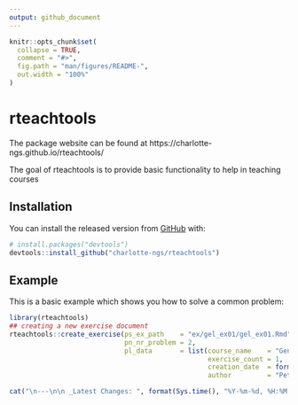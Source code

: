 ```yaml
---
output: github_document
---
```


<!-- README.md is generated from README.Rmd. Please edit that file -->

```r
knitr::opts_chunk$set(
  collapse = TRUE,
  comment = "#>",
  fig.path = "man/figures/README-",
  out.width = "100%"
)
```

# rteachtools

<!-- badges: start -->
<!-- badges: end -->

The package website can be found at  https://charlotte-ngs.github.io/rteachtools/

The goal of rteachtools is to provide basic functionality to help in teaching courses


## Installation

You can install the released version from [GitHub](https://github.com/) with:

``` r
# install.packages("devtools")
devtools::install_github("charlotte-ngs/rteachtools")
```

## Example

This is a basic example which shows you how to solve a common problem:

```r
library(rteachtools)
## creating a new exercise document
rteachtools::create_exercise(ps_ex_path    = "ex/gel_ex01/gel_ex01.Rmd",
                             pn_nr_problem = 2,
                             pl_data       = list(course_name    = "Genetic Evaluation",
                                                  exercise_count = 1,
                                                  creation_date  = format(Sys.Date(), "%Y-%m-%d"),
                                                  author         = "Peter von Rohr"))

```


```r
cat("\n---\n\n _Latest Changes: ", format(Sys.time(), "%Y-%m-%d, %H:%M:%S"),  "(", Sys.info()[["user"]], ")_")
```

